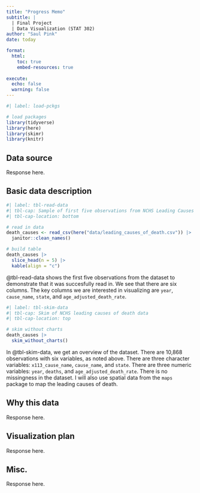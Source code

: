 ```yaml
---
title: "Progress Memo"
subtitle: |
  | Final Project 
  | Data Visualization (STAT 302)
author: "Saul Pink"
date: today

format:
  html:
    toc: true
    embed-resources: true
    
execute:
  echo: false
  warning: false
---
```


```r
#| label: load-pckgs

# load packages
library(tidyverse)
library(here)
library(skimr)
library(knitr)

```

## Data source

Response here.

## Basic data description

```r
#| label: tbl-read-data
#| tbl-cap: Sample of first five observations from NCHS Leading Causes of Death database
#| tbl-cap-location: bottom

# read in data
death_causes <- read_csv(here("data/leading_causes_of_death.csv")) |> 
  janitor::clean_names()

# build table
death_causes |> 
  slice_head(n = 5) |> 
  kable(align = "c")

```

@tbl-read-data shows the first five observations from the dataset to demonstrate that it was succesfully read in. We see that there are six columns. The key columns we are interested in visualizing are `year`, `cause_name`, `state`, and `age_adjusted_death_rate`. 

```r
#| label: tbl-skim-data
#| tbl-cap: Skim of NCHS leading causes of death data
#| tbl-cap-location: top

# skim without charts
death_causes |> 
  skim_without_charts()

```

In @tbl-skim-data, we get an overview of the dataset. There are 10,868 observations with six variables, as noted above. There are three character variables: `x113_cause_name`, `cause_name`, and `state`. There are three numeric variables: `year`, `deaths`, and `age_adjusted_death_rate`. There is no missingness in the dataset. I will also use spatial data from the `maps` package to map the leading causes of death. 

## Why this data

Response here.

## Visualization plan

Response here.

## Misc.

Response here.

